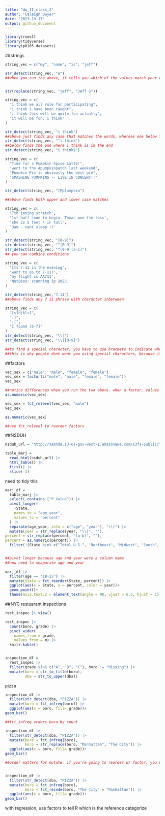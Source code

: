 ```yaml
---
title: "dw_II_class_2"
author: "Caleigh Dwyer"
date: "2023-10-17"
output: github_document
---
```



```r
library(rvest)
library(tidyverse)
library(p8105.datasets)
```


##strings

```r
string_vec = c("my", "name", "is", "jeff")

str_detect(string_vec, "e")
##when you run the above, it tells you which of the values match your condition! You can use along with filter to find observations you want to get rid of


str(replace(string_vec, "jeff", "Jeff G"))
```



```r
string_vec = c(
  "i think we all rule for participating",
  "i think i have been caught",
  "i think this will be quite fun actually",
  "it will be fun, i think"
)

str_detect(string_vec, "i think")
##above just finds any case that matches the words, whereas one below finds any case that starts with the match
str_detect(string_vec, "^i think")
##below finds the one where i think is in the end
str_detect(string_vec, "i think$")
```


```r
string_vec = c(
  "Time for a Pumpkin Spice Latte!",
  "went to the #pumpkinpatch last weekend",
  "Pumpkin Pie is obviously the best pie",
  "SMASHING PUMPKINS -- LIVE IN CONCERT!!"
)

str_detect(string_vec, "[Pp]umpkin")

##above finds both upper and lower case matches
```


```r
string_vec = c(
  '7th inning stretch',
  '1st half soon to begin. Texas won the toss',
  'she is 5 feet 4 in tall',
  '3am - cant sleep :('
)

str_detect(string_vec, "[0-9]")
str_detect(string_vec, "^[0-9]")
str_detect(string_vec, "^[0-9][a-z]")
## you can combine conditions
```


```r
string_vec = c(
  'Its 7:11 in the evening',
  'want to go to 7-11?',
  'my flight is AA711',
  'NetBios: scanning ip 2023.'
)

str_detect(string_vec,"7.11")
##above finds any 7 11 phrase with character inbetween
```


```r
string_vec = c(
  "[sfdjkls]",
  ":]",
  ":[",
  "I found [6-7]"
)
str_detect(string_vec, "\\[")
str_detect(string_vec, "\\[[0-9]")

##to find a special character, you have to use brackets to indicate what you're looking for, because otherwise str detect will interpret it functionally
##this is why people dont want you using special characters, because it's hard to detect
```

##factors

```r
vec_sex = c("male", "male", "female", "female")
vec_sex = factor(c("male", "male", "female", "female"))
vec_sex

##notice differences when you run the two above. when a factor, values are no longer in "" and it indicates levels
as.numeric(vec_sex)

vec_sex = fct_relevel(vec_sex, "male")
vec_sex

as.numeric(vec_sex)

##use fct_relevel to reorder factors


```


##NSDUH

```r
nsduh_url = "http://samhda.s3-us-gov-west-1.amazonaws.com/s3fs-public/field-uploads/2k15StateFiles/NSDUHsaeShortTermCHG2015.htm"

table_marj =
  read_html(nsduh_url) |> 
  html_table() |> 
  first() |> 
  slice(-1)
```

need to tidy this

```r
marj_df =
  table_marj |> 
  select(-contains ("P Value")) |> 
  pivot_longer(
    -State,
    names_to = "age_year",
    values_to = "percent"
  ) |> 
  separate(age_year, into = c("age", "year"), "\\(") |> 
  mutate(year = str_replace(year, "\\)", ""),
percent = str_replace(percent, "[a-b]", ""),
percent = as.numeric(percent)) |> 
  filter(!(State %in% c("Total U.S.", "Northeast", "Midwest", "South", "West")))


##pivot longer because age and year were a column name
##now need to seaparate age and year
```


```r
marj_df |> 
  filter(age == "18-25") |> 
  mutate(State = fct_reorder(State, percent)) |> 
  ggplot(aes(x = State, y = percent, color = year))+
  geom_point()+
  theme(axis.text.x = element_text(angle = 90, vjust = 0.5, hjust = 1))
```


##NYC restuarant inspections

```r
rest_inspec |> view()

rest_inspec |> 
  count(boro, grade) |> 
  pivot_wider(
    names_from = grade,
    values_from = n) |> 
  knitr:kable()


inspection_df =
  rest_inspec |> 
  filter(grade %in% c("A", "B", "C"), boro != "Missing") |> 
  mutate(boro = str_to_title(boro),
         dba = str_to_upper(dba))

```

pizza

```r
inspection_df |> 
  filter(str_detect(dba, "PIZZA")) |> 
  mutate(boro = fct_infreq(boro)) |> 
  ggplot(aes(x = boro, fill= grade))+
geom_bar()

##fct_infreq orders boro by count
```



```r
inspection_df |> 
  filter(str_detect(dba, "PIZZA")) |> 
  mutate(boro = fct_infreq(boro),
         boro = str_replace(boro, "Manhattan", "The City")) |> 
  ggplot(aes(x = boro, fill= grade))+
geom_bar()

##order matters for mutate. if you're going to reorder w/ factor, you need to do it after you've cleaned up names of variables


inspection_df |> 
  filter(str_detect(dba, "PIZZA")) |> 
  mutate(boro = fct_infreq(boro),
         boro = fct_recode(boro, "The City" = "Manhattan")) |> 
  ggplot(aes(x = boro, fill= grade))+
geom_bar()
```


with regression, use factors to tell R which is the reference categorize

